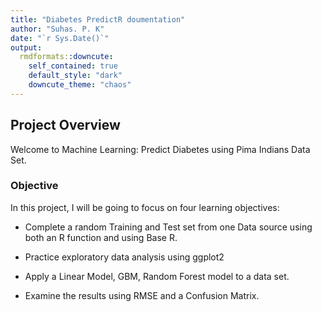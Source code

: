 ```yaml
---
title: "Diabetes PredictR doumentation"
author: "Suhas. P. K"
date: "`r Sys.Date()`"
output:
  rmdformats::downcute:
    self_contained: true
    default_style: "dark"
    downcute_theme: "chaos"
---
```


## Project Overview

Welcome to Machine Learning:  Predict Diabetes using Pima Indians Data Set. 

### Objective
In this project, I will be going to focus on four learning objectives:

-    Complete a random Training and Test set from one Data source using both an R function and using Base R.

-    Practice exploratory data analysis using ggplot2

-    Apply a Linear Model, GBM, Random Forest model to a data set.

-    Examine the results using RMSE and a Confusion Matrix.

